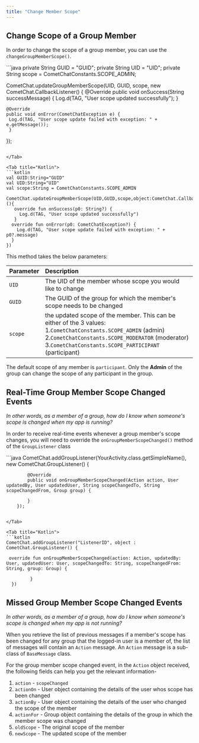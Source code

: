```yaml
---
title: "Change Member Scope"
---
```




## Change Scope of a Group Member

In order to change the scope of a group member, you can use the `changeGroupMemberScope()`.

<Tabs>
<Tab title="Java">
```java
private String GUID = "GUID";
private String UID = "UID";
private String scope = CometChatConstants.SCOPE_ADMIN;

 CometChat.updateGroupMemberScope(UID, GUID, scope, new      
 CometChat.CallbackListener<String>() {
   @Override
    public void onSuccess(String successMessage) {
     Log.d(TAG, "User scope updated successfully");
    }

    @Override
    public void onError(CometChatException e) {
     Log.d(TAG, "User scope update failed with exception: " + e.getMessage());
     }
   });
```

</Tab>

<Tab title="Kotlin">
```kotlin
val GUID:String="GUID"
val UID:String="UID"
val scope:String = CometChatConstants.SCOPE_ADMIN

CometChat.updateGroupMemberScope(UID,GUID,scope,object:CometChat.CallbackListener<String>(){
   override fun onSuccess(p0: String?) {
     Log.d(TAG, "User scope updated successfully")
   }
  override fun onError(p0: CometChatException?) {
    Log.d(TAG, "User scope update failed with exception: " + p0?.message)
  }
})
```

</Tab>

</Tabs>

This method takes the below parameters:

| Parameter | Description                                                                                                                                                                                                               |
| :--------- | :------------------------------------------------------------------------------------------------------------------------------------------------------------------------------------------------------------------------- |
| `UID`     | The UID of the member whose scope you would like to change                                                                                                                                                                |
| `GUID`    | The GUID of the group for which the member's scope needs to be changed                                                                                                                                                    |
| `scope`   | the updated scope of the member. This can be either of the 3 values: 1.`CometChatConstants.SCOPE_ADMIN` (admin) 2.`CometChatConstants.SCOPE_MODERATOR` (moderator) 3.`CometChatConstants.SCOPE_PARTICIPANT` (participant) |

The default scope of any member is `participant`. Only the **Admin** of the group can change the scope of any participant in the group.

## Real-Time Group Member Scope Changed Events

*In other words, as a member of a group, how do I know when someone's scope is changed when my app is running?*

In order to receive real-time events whenever a group member's scope changes, you will need to override the `onGroupMemberScopeChanged()` method of the `GroupListener` class

<Tabs>
<Tab title="Java">
```java
CometChat.addGroupListener(YourActivity.class.getSimpleName(), new CometChat.GroupListener() {

            @Override
            public void onGroupMemberScopeChanged(Action action, User updatedBy, User updatedUser, String scopeChangedTo, String scopeChangedFrom, Group group) {
                
            }
        });
```

</Tab>

<Tab title="Kotlin">
```kotlin
CometChat.addGroupListener("ListenerID", object : CometChat.GroupListener() {

 override fun onGroupMemberScopeChanged(action: Action, updatedBy: User, updatedUser: User, scopeChangedTo: String, scopeChangedFrom: String, group: Group) {

         }
  })
```

</Tab>

</Tabs>

## Missed Group Member Scope Changed Events

*In other words, as a member of a group, how do I know when someone's scope is changed when my app is not running?*

When you retrieve the list of previous messages if a member's scope has been changed for any group that the logged-in user is a member of, the list of messages will contain an `Action` message. An `Action` message is a sub-class of `BaseMessage` class.

For the group member scope changed event, in the `Action` object received, the following fields can help you get the relevant information-

1. `action` - `scopeChanged`
2. `actionOn` - User object containing the details of the user whos scope has been changed
3. `actionBy` - User object containing the details of the user who changed the scope of the member
4. `actionFor` - Group object containing the details of the group in which the member scope was changed
5. `oldScope` - The original scope of the member
6. `newScope` - The updated scope of the member
